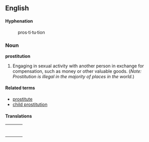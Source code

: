 ==English==
====Hyphenation====
:pros&middot;ti&middot;tu&middot;tion

===Noun===

'''prostitution'''

# Engaging in sexual activity with another person in exchange for compensation, such as money or other valuable goods. (''Note: Prostitution is illegal in the majority of places in the world.'')

====Related terms====
*[[prostitute]]
*[[child prostitution]]

====Translations====
{| border=0  width=100%
|-
|bgcolor="#FFFFE0" valign=top width=48%|
{|

|}
| width=1% |
|bgcolor="#FFFFE0" valign=top width=48%|
{|

|}
|}